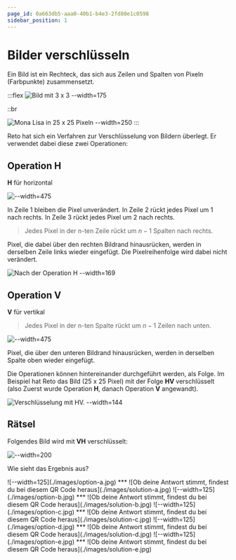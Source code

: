 ```yaml
---
page_id: 0a663db5-aaa0-40b1-b4e3-2fd80e1c0598
sidebar_position: 1
---
```



# Bilder verschlüsseln

Ein Bild ist ein Rechteck, das sich aus Zeilen und Spalten von Pixeln (Farbpunkte) zusammensetzt.

:::flex
![Bild mit 3 x 3 --width=175](./images/pixel-3x3.jpg)

::br

![Mona Lisa in 25 x 25 Pixeln --width=250](./images/bild-25x25.jpg)
:::

Reto hat sich ein Verfahren zur Verschlüsselung von Bildern überlegt. Er verwendet dabei diese zwei Operationen:

## Operation H

**H** für horizontal

![--width=475](./images/pixel-operation-h.jpg)

In Zeile 1 bleiben die Pixel unverändert. In Zeile 2 rückt jedes Pixel um 1 nach rechts. In Zeile 3 rückt jedes Pixel um 2 nach rechts.

> Jedes Pixel in der n-ten Zeile rückt um $n-1$ Spalten nach rechts.

Pixel, die dabei über den rechten Bildrand hinausrücken, werden in derselben Zeile links wieder eingefügt. Die Pixelreihenfolge wird dabei nicht verändert.

![Nach der Operation **H** --width=169](./images/bild-op-h.jpg)

## Operation V

**V** für vertikal

> Jedes Pixel in der n-ten Spalte rückt um $n-1$ Zeilen nach unten.

![--width=475](./images/pixel-operation-v.jpg)

Pixel, die über den unteren Bildrand hinausrücken, werden in derselben Spalte oben wieder eingefügt.

Die Operationen können hintereinander durchgeführt werden, als Folge. Im Beispiel hat Reto das Bild (25 x 25 Pixel) mit der Folge **HV** verschlüsselt (also Zuerst wurde Operation **H**, danach Operation **V** angewandt).

![Verschlüsselung mit **HV**. --width=144](./images/bild-op-h-v.jpg)

## Rätsel

Folgendes Bild wird mit **VH** verschlüsselt:

![--width=200](./images/bild-1000x1000.jpg)

Wie sieht das Ergebnis aus?

<AdventureOptions>

<AdventureOption label="a" nextGuessIn={65}>
  ![--width=125](./images/option-a.jpg)
  ***
  ![Ob deine Antwort stimmt, findest du bei diesem QR Code heraus](./images/solution-a.jpg)
</AdventureOption>


<AdventureOption label="b" nextGuessIn={65}>
  ![--width=125](./images/option-b.jpg)
  ***
  ![Ob deine Antwort stimmt, findest du bei diesem QR Code heraus](./images/solution-b.jpg)
</AdventureOption>


<AdventureOption label="c" nextGuessIn={65}>
  ![--width=125](./images/option-c.jpg)
  ***
  ![Ob deine Antwort stimmt, findest du bei diesem QR Code heraus](./images/solution-c.jpg)
</AdventureOption>


<AdventureOption label="d" nextGuessIn={65}>
  ![--width=125](./images/option-d.jpg)
  ***
  ![Ob deine Antwort stimmt, findest du bei diesem QR Code heraus](./images/solution-d.jpg)
</AdventureOption>


<AdventureOption label="e" nextGuessIn={65}>
  ![--width=125](./images/option-e.jpg)
  ***
  ![Ob deine Antwort stimmt, findest du bei diesem QR Code heraus](./images/solution-e.jpg)
</AdventureOption>

</AdventureOptions>
